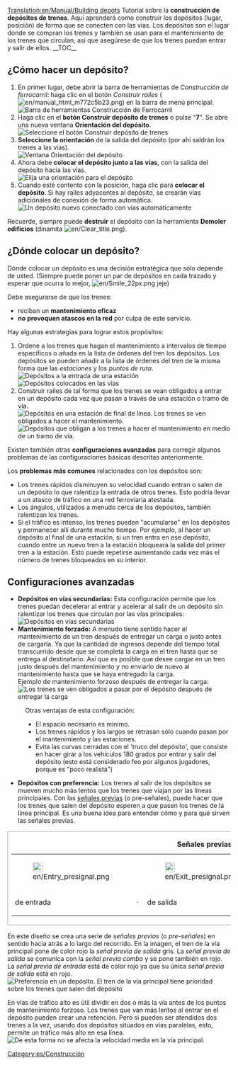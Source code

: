 [[Translation:en/Manual/Building depots]]
{{es/Tutorial}}{{es/Nota|Esta página describe solamente los depósitos de trenes. También hay otros [[es/Manual/Depósitos|depósitos]] para los otros tipos de transporte.}}
Tutorial sobre la '''construcción de depósitos de trenes'''. Aquí aprenderá como construir los depósitos (lugar, posición) de forma que se conecten con las vías. Los depósitos son el lugar donde se compran los trenes y también se usan para el mantenimiento de los trenes que circulan, así que asegúrese de que los trenes puedan entrar y salir de ellos.
__TOC__
== ¿Cómo hacer un depósito? ==
#En primer lugar, debe abrir la barra de herramientas de ''Construcción de ferrocarril'': haga clic en el botón ''Construir raíles'' ([[File:en/manual html m772c5b23.png]]) en la barra de menú principal:<br/>[[File:es/Railroad Construction.png|none|frame|Barra de herramientas Construcción de Ferrocarril]]
#Haga clic en el '''botón Construir depósito de trenes''' o pulse "'''7'''". Se abre una nueva ventana '''Orientación del depósito'''.<br/>[[File:es/New depot.png|none|frame|Seleccione el botón Construir depósito de trenes]]
#'''Seleccione la orientación''' de la salida del depósito (por ahí saldrán los trenes a las vías).<br/>[[File:es/Depot direction.png|none|frame|Ventana Orientación del depósito]]
#Ahora debe '''colocar el depósito junto a las vías''', con la salida del depósito hacia las vías.<br/>[[File:en/Depot position.png|none|frame|Elija una orientación para el depósito]]
#Cuando esté contento con la posición, haga clic para '''colocar el depósito'''. Si hay raíles adyacentes al depósito, se crearán vías adicionales de conexión de forma automática.<br/>[[File:en/New depot placed.png|none|frame|Un depósito nuevo conectado con vías automáticamente]]

Recuerde, siempre puede '''destruir''' el depósito con la herramienta '''Demoler edificios''' (dinamita [[File:en/Clear title.png]]).

== ¿Dónde colocar un depósito? ==
Dónde colocar un depósito es una decisión estratégica que sólo depende de usted. (Siempre puede poner un par de depósitos en cada trazado y esperar que ocurra lo mejor, [[File:en/Smile 22px.png]] jeje)

Debe asegurarse de que los trenes:
* reciban un '''mantenimiento eficaz'''
* '''no provoquen atascos en la red''' por culpa de este servicio.

Hay algunas estrategias para lograr estos propósitos:
#Ordene a los trenes que hagan el mantenimiento a intervalos de tiempo específicos o añada en la lista de órdenes del tren los depósitos. Los depósitos se pueden añadir a la lista de órdenes del tren de la misma forma que las ''estaciones'' y los ''puntos de ruta''.<br/>[[File:en/Depot at station entrance.png|none|frame|Depósitos a la entrada de una estación]][[File:en/Depots-basic.png|none|frame|Depósitos colocados en las vías]]
#Construir raíles de tal forma que los trenes se vean obligados a entrar en un depósito cada vez que pasan a través de una estación o tramo de vía.<br/>[[File:en/Depot end of station.png|none|frame|Depósitos en una estación de final de línea. Los trenes se ven obligados a hacer el mantenimiento.]][[File:en/Depots-forced.png|none|frame|Depósitos que obligan a los trenes a hacer el mantenimiento en medio de un tramo de vía.]]

Existen también otras '''configuraciones avanzadas''' para corregir algunos problemas de las configuraciones básicas descritas anteriormente.

Los '''problemas más comunes''' relacionados con los depósitos son:
* Los trenes rápidos disminuyen su velocidad cuando entran o salen de un depósito lo que ralentiza la entrada de otros trenes. Esto podría llevar a un atasco de tráfico en una red ferroviaria atestada.
* Los ángulos, utilizados a menudo cerca de los depósitos, también ralentizan los trenes.
* Si el tráfico es intenso, los trenes pueden "acumularse" en los depósitos y permanecer allí durante mucho tiempo. Por ejemplo, al hacer un depósito al final de una estación, si un tren entra en ese depósito, cuando entre un nuevo tren a la estación bloqueará la salida del primer tren a la estación. Esto puede repetirse aumentando cada vez más el número de trenes bloqueados en su interior.

== Configuraciones avanzadas ==
*'''Depósitos en vías secundarias:''' Esta configuración permite que los trenes puedan decelerar al entrar y acelerar al salir de un depósito sin ralentizar los trenes que circulan por las vías principales:<br/>[[File:en/Depots-at-both-lines.png|none|frame|Depósitos en vías secundarias]]
*'''Mantenimiento forzado:''' A menudo tiene sentido hacer el mantenimiento de un tren después de entregar un carga o justo antes de cargarla. Ya que la cantidad de ingresos depende del tiempo total transcurrido desde que se completa la carga en el tren hasta que se entrega al destinatario. Así que es posible que desee cargar en un tren justo después del mantenimiento y no enviarlo de nuevo al mantenimiento hasta que se haya entregado la carga.<br/>Ejemplo de mantenimiento forzoso después de entregar la carga:<br/>[[File:en/Unload-then-service.png|none|frame|Los trenes se ven obligados a pasar por el depósito después de entregar la carga]]
:Otras ventajas de esta configuración:
:* El espacio necesario es mínimo.
:* Los trenes rápidos y los largos se retrasan sólo cuando pasan por el mantenimiento y las estaciones.
:* Evita las curvas cerradas con el 'truco del depósito', que consiste en hacer girar a los vehículos 180 grados por entrar y salir del depósito (esto está considerado feo por algunos jugadores, porque es "poco realista")
*'''Depósitos con preferencia:''' Los trenes al salir de los depósitos se mueven mucho más lentos que los trenes que viajan por las líneas principales. Con las [[es/Manual/Señales#Señales previas|señales previas]] (o pre-señales), puede hacer que los trenes que salen del depósito esperen a que pasen los trenes de la línea principal. Es una buena idea para entender cómo y para qué sirven las señales previas.
{|
|style="border: 1px solid darkgray;"|
{| align="center"
|+'''Señales previas'''
|- align="center"
|style="border: none;"|[[File:en/Entry presignal.png|22px]]
|style="border: none;"|
|style="border: none;"|[[File:en/Exit presignal.png|22px]]
|style="border: none;"|
|style="border: none;"|[[File:en/Combo presignal.png|22px]]
|- align="center"
|style="border: none;"|de entrada 
|style="border: none;"|&nbsp;&middot;&nbsp;
|style="border: none;"|de salida
|style="border: none;"|&nbsp;&middot;&nbsp;
|style="border: none;"|combo
|}
|}
En este diseño se crea una serie de ''señales previas'' (o ''pre-señales'') en sentido hacia atrás a lo largo del recorrido.
En la imagen, el tren de la vía principal pone de color rojo la ''señal previa de salida'' gris.
La ''señal previa de salida'' se comunica con la ''señal previa combo'' y se pone también en rojo. La ''señal previa de entrada'' está de color rojo ya que su única ''señal previa de salida'' está en rojo.<br/>[[File:es/Right-of-way depot.png|none|frame|Preferencia en un depósito. El tren de la vía principal tiene prioridad sobre los trenes que salen del depósito]]

En vías de tráfico alto es útil dividir en dos o más la vía antes de los puntos de mantenimiento forzoso. Los trenes que van más lentos al entrar en el depósito pueden crear una retención. Pero si pueden ser atendidos dos trenes a la vez, usando dos depósitos situados en vías paralelas, esto, permite un tráfico más alto en esa línea.<br/>[[File:en/Split-before-servicing.png|none|frame|De esta forma no se afecta la velocidad media en la vía principal.]]

[[Category:es/Construcción]]